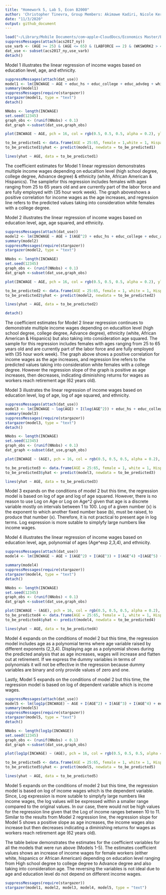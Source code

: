 ```yaml
---
title: "Homework 5, Lab 5, Econ B2000"
author: 'Christopher Tinevra, Group Members: Akimawe Kadiri, Nicole Kerrison, Mostafa Ragheb, Charles Reed'
date: "11/3/2020"
output: github_document
---
```


```r
load("~/Library/Mobile Documents/com~apple~CloudDocs/Economics Master/Econometrics/Labs/acs2017_ny.RData")
suppressMessages(attach(acs2017_ny))
use_varb <- (AGE >= 25) & (AGE <= 65) & (LABFORCE == 2) & (WKSWORK2 > 4) & (UHRSWORK >= 35) & (female == 1) 
dat_use <- subset(acs2017_ny,use_varb)
detach()
```

Model 1 illustrates the linear regression of income wages based on education level,  age, and ethnicity.

```r
suppressMessages(attach(dat_use))
model1 <- lm(INCWAGE ~ AGE + educ_hs + educ_college + educ_advdeg + white + AfAm + Hispanic)
summary(model1)
suppressMessages(require(stargazer))
stargazer(model1, type = "text")
detach()

NNobs <- length(INCWAGE)
set.seed(12345)
graph_obs <- (runif(NNobs) < 0.1)
dat_graph <-subset(dat_use,graph_obs)  

plot(INCWAGE ~ AGE, pch = 16, col = rgb(0.5, 0.5, 0.5, alpha = 0.2), ylim = c(0,150000), data = dat_graph)

to_be_predicted1 <- data.frame(AGE = 25:65, female = 1,white = 1, Hispanic = 0, AfAm =0, educ_hs = 0, educ_college = 1, educ_advdeg = 0)
to_be_predicted1$yhat <- predict(model1, newdata = to_be_predicted1)

lines(yhat ~ AGE, data = to_be_predicted1)
```

The coefficient estimates for Model 1 linear regression demonstrates multiple income wages depending on educaltion level (high school degree, college degree, Advance degree) & ethnicity (white, African American & Hispanics). The samplefor this regression includes females with ages ranging from 25 to 65 years old and are currently part of the labor force and are fully employed with (35 hour work week). The graph aboveshows a positive correlation for income wages as the age increases, and regression line refers to the predicted values taking into consideration white females with a college degree.   


Model 2 illustrates the linear regression of income wages based on education level, age, age squared, and ethnicity.

```r
suppressMessages(attach(dat_use))
model2 <- lm(INCWAGE ~ AGE + I(AGE^2) + educ_hs + educ_college + educ_advdeg + white + AfAm + Hispanic)
summary(model2)
suppressMessages(require(stargazer))
stargazer(model2, type = "text")

NNobs <- length(INCWAGE)
set.seed(12345)
graph_obs <- (runif(NNobs) < 0.1)
dat_graph <-subset(dat_use,graph_obs)  

plot(INCWAGE ~ AGE, pch = 16, col = rgb(0.5, 0.5, 0.5, alpha = 0.2), ylim = c(0,150000), data = dat_graph)

to_be_predicted2 <- data.frame(AGE = 25:65, female = 1, white = 1, Hispanic = 0, AfAm = 0,educ_hs = 0, educ_college = 1, educ_advdeg = 0)
to_be_predicted2$yhat <- predict(model2, newdata = to_be_predicted2)

lines(yhat ~ AGE, data = to_be_predicted2)

detach()
```

The coefficient estimates for Model 2 linear regression continues to demonstrate multiple income wages depending on educaltion level (high school degree, college degree, Advance degree), ethnicity (white, African American & Hispanics) but also taking into consideration age squared. The sample for this regression includes females with ages ranging from 25 to 65 years old and are currently part of the labor force and are fully employed with (35 hour work week). The graph above shows a positive correlation for income wages as the age increases, and regression line refers to the predicted values taking into consideration white females with a college degree. However the regression slope of the graph is positive as age increases, then decreases, indicating diminishing returns for wages as workers reach retirement age (62 years old).

Model 3 illustrates the linear regression of income wages based on education level, log of age, log of age squared, and ethnicity.

```r
suppressMessages(attach(dat_use))
model3 <- lm(INCWAGE ~ log(AGE) + I(log(AGE^2)) + educ_hs + educ_college + educ_advdeg + white + AfAm + Hispanic)
summary(model3)
suppressMessages(require(stargazer))
stargazer(model3, type = "text")
detach()

NNobs <- length(INCWAGE)
set.seed(12345)
graph_obs <- (runif(NNobs) < 0.1)
dat_graph <-subset(dat_use,graph_obs)  

plot(INCWAGE ~ (AGE), pch = 16, col = rgb(0.5, 0.5, 0.5, alpha = 0.2), ylim = c(0,150000), data = dat_graph)

to_be_predicted3 <- data.frame(AGE = 25:65, female = 1, white = 1, Hispanic =0, AfAm = 0,educ_hs = 0, educ_college = 1, educ_advdeg = 0)
to_be_predicted3$yhat <- predict(model3, newdata = to_be_predicted3)

lines(yhat ~ AGE, data = to_be_predicted3)
```

Model 3 expands on the conditions of model 2 but this time, the regression model is based on log of age and log of age squared. However, there is no reason to use Log on Age or Log on Age^2 given that age is a discrete variable mostly on intervals between 1 to 100. Log of a given number (x) is the exponent to which another fixed number base (b), must be raised, to produce that number (x). Therefore, it is not practical to present age in log terms. Log expression is more sutable to simplyfy large numbers like income wages. 


Model 4 illustrates the linear regression of income wages based on education level, age, polynomial of ages (Age^exp 2,3,4), and ethnicity.

```r
suppressMessages(attach(dat_use))
model4 <- lm(INCWAGE ~ AGE + I(AGE^2) + I(AGE^3) + I(AGE^4) +I(AGE^5) + I(AGE^6) + educ_hs + educ_college+ educ_advdeg + white + AfAm + Hispanic)

summary(model4)
suppressMessages(require(stargazer))
stargazer(model4, type = "text")
detach()

NNobs <- length(INCWAGE)
set.seed(12345)
graph_obs <- (runif(NNobs) < 0.1)
dat_graph <-subset(dat_use,graph_obs)  

plot(INCWAGE ~ (AGE), pch = 16, col = rgb(0.5, 0.5, 0.5, alpha = 0.2), ylim = c(0,150000), data = dat_graph)
to_be_predicted4 <- data.frame(AGE = 25:65, female = 1, white = 1, Hispanic =0, AfAm = 0,educ_hs = 0, educ_college = 1, educ_advdeg = 0)
to_be_predicted4$yhat <- predict(model4, newdata = to_be_predicted4)

lines(yhat ~ AGE, data = to_be_predicted4)
```

Model 4 expands on the conditions of model 2 but this time, the regression model includes age as a polynomial terms where age variable raised by different exponents (2,3,4). Displaying age as a polynomial shows during the predicted analysis that as age increases, wages will increase and flatten out at retirement. If we express the dummy variables in terms of polynomials it will not be effective in the regression because dummy variables are binary and only provide values of zero and one.


Lastly, Model 5 expands on the conditions of model 2 but this time, the regression model is based on log of dependent variable which is income wages. 

```r
suppressMessages(attach(dat_use))
model5 <- lm(log1p(INCWAGE) ~ AGE + I(AGE^2) + I(AGE^3) + I(AGE^4) + educ_hs + educ_college + educ_advdeg + white + AfAm + Hispanic)
summary(model5)
suppressMessages(require(stargazer))
stargazer(model5, type = "text")
detach()

NNobs <- length(log1p(INCWAGE))
set.seed(12345)
graph_obs <- (runif(NNobs) < 0.1)
dat_graph <-subset(dat_use,graph_obs)  

plot(log1p(INCWAGE) ~ (AGE), pch = 16, col = rgb(0.5, 0.5, 0.5, alpha = 0.2), ylim = c(10,11), data = dat_graph)

to_be_predicted5 <- data.frame(AGE = 25:65, female = 1, white = 1, Hispanic=0, AfAm = 0,educ_hs = 0, educ_college = 1, educ_advdeg = 0)
to_be_predicted5$yhat <- predict(model5, newdata = to_be_predicted5)

lines(yhat ~ AGE, data = to_be_predicted5)
```

Model 5 expands on the conditions of model 2 but this time, the regression model is based on log of income wages which is the dependent variable. Since, Log expression is more sutable to simplyfy large numbers like income wages, the log values will be expressed within a smaller range compared to the original values. In our case, there would not be high values for the regression line given that the Log of income ranges between 10 to 11. Similar to the results from Model 2 regression line, the regression slope for Model 5 shows a positive slope as age increases, the income wages also increase but then decreases indicating a diminishing returns for wages as workers reach retirement age (62 years old).

The table below demonstrates the estimates for the coefficient variables for all the models that were run above (Models 1-5). The estimates coefficient values shows an increase of income wages for female workers (either white, hispanics or African American) depending on education level ranging from High school degree to college degree to Advance degree and also taking into consideration age. The reversing the variables is not ideal due to age and education level do not depend on different income wages. 

``` r
suppressMessages(require(stargazer))
stargazer(model1, model2, model3, model4, model5, type = "text")
```
